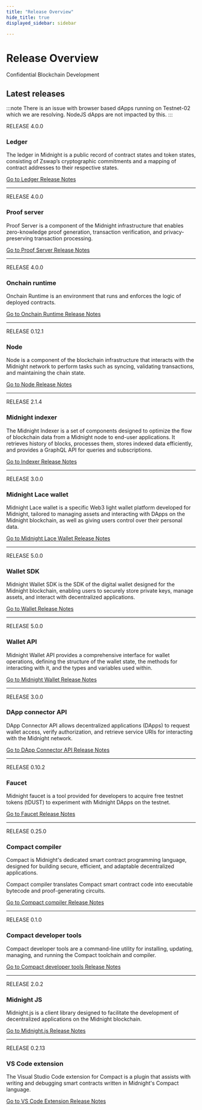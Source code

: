 ```yaml
---
title: "Release Overview"
hide_title: true
displayed_sidebar: sidebar

---
```


<h1 style={{ marginBottom: '0.1rem' }}>Release Overview</h1>

<div 
  style={{
    marginTop: '0',
    fontSize: '1rem',
    fontWeight: 'normal',
    marginBottom: '0.5rem'
  }}
>
  Confidential Blockchain Development
</div>

## Latest releases

:::note
There is an issue with browser based dApps running on Testnet-02 which we are resolving. NodeJS dApps are not impacted by this.
:::

RELEASE 4.0.0

### Ledger

The ledger in Midnight is a public record of contract states and token states, consisting of Zswap’s cryptographic commitments and a mapping of contract addresses to their respective states.

[Go to Ledger Release Notes](./ledger)

---

RELEASE 4.0.0

### Proof server

Proof Server is a component of the Midnight infrastructure that enables zero-knowledge proof generation, transaction verification, and privacy-preserving transaction processing.

[Go to Proof Server Release Notes](./proof-server)

---

RELEASE 4.0.0

### Onchain runtime

Onchain Runtime is an environment that runs and enforces the logic of deployed contracts.

[Go to Onchain Runtime Release Notes](./onchain-runtime)

---

RELEASE 0.12.1

### Node

Node is a component of the blockchain infrastructure that interacts with the Midnight network to perform tasks such as syncing, validating transactions, and maintaining the chain state.

[Go to Node Release Notes](./node)

---

RELEASE 2.1.4

### Midnight indexer

The Midnight Indexer is a set of components designed to optimize the flow of blockchain data from a Midnight node to end-user applications. It retrieves history of blocks, processes them, stores indexed data efficiently, and provides a GraphQL API for queries and subscriptions.

[Go to Indexer Release Notes](./midnight-indexer)

---

RELEASE 3.0.0

### Midnight Lace wallet

Midnight Lace wallet is a specific Web3 light wallet platform developed for Midnight, tailored to managing assets and interacting with DApps on the Midnight blockchain, as well as giving users control over their personal data.

[Go to Midnight Lace Wallet Release Notes](./lace)

---

RELEASE 5.0.0

### Wallet SDK

Midnight Wallet SDK is the SDK of the digital wallet designed for the Midnight blockchain, enabling users to securely store private keys, manage assets, and interact with decentralized applications.

[Go to Wallet Release Notes](./wallet)

---

RELEASE 5.0.0

### Wallet API

Midnight Wallet API provides a comprehensive interface for wallet operations, defining the structure of the wallet state, the methods for interacting with it, and the types and variables used within.

[Go to Midnight Wallet Release Notes](./midnight-wallet-api)

---

RELEASE 3.0.0

### DApp connector API

DApp Connector API allows decentralized applications (DApps) to request wallet access, verify authorization, and retrieve service URIs for interacting with the Midnight network.

[Go to DApp Connector API Release Notes](./dapp-connector-api)

---

RELEASE 0.10.2

### Faucet

Midnight faucet is a tool provided for developers to acquire free testnet tokens (tDUST) to experiment with Midnight DApps on the testnet. 

[Go to Faucet Release Notes](./faucet)

---

RELEASE 0.25.0

### Compact compiler

Compact is Midnight's dedicated smart contract programming language, designed for building secure, efficient, and adaptable decentralized applications.

Compact compiler translates Compact smart contract code into executable bytecode and proof-generating circuits.

[Go to Compact compiler Release Notes](./compact)

---

RELEASE 0.1.0

### Compact developer tools

Compact developer tools are a command-line utility for installing, updating, managing, and running the Compact toolchain and compiler.

[Go to Compact developer tools Release Notes](./compact)

---

RELEASE 2.0.2

### Midnight JS

Midnight.js is a client library designed to facilitate the development of decentralized applications on the Midnight blockchain.

[Go to Midnight.js Release Notes](./midnight-js)

---

RELEASE 0.2.13

### VS Code extension

The Visual Studio Code extension for Compact is a plugin that assists with writing and debugging smart contracts written in Midnight's Compact language.

[Go to VS Code Extension Release Notes](./vs-code-extension)
